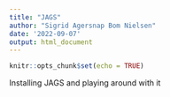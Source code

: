```yaml
---
title: "JAGS"
author: "Sigrid Agersnap Bom Nielsen"
date: '2022-09-07'
output: html_document
---
```


```r
knitr::opts_chunk$set(echo = TRUE)
```

Installing JAGS and playing around with it

```r

```

